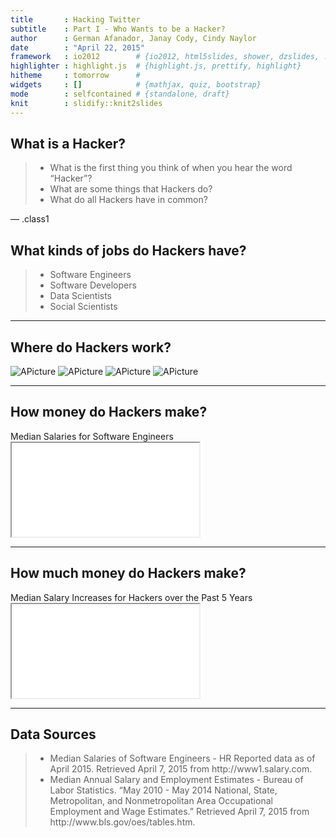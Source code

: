 ```yaml
---
title       : Hacking Twitter
subtitle    : Part I - Who Wants to be a Hacker?
author      : German Afanador, Janay Cody, Cindy Naylor
date        : "April 22, 2015"
framework   : io2012        # {io2012, html5slides, shower, dzslides, ...}
highlighter : highlight.js  # {highlight.js, prettify, highlight}
hitheme     : tomorrow      # 
widgets     : []            # {mathjax, quiz, bootstrap}
mode        : selfcontained # {standalone, draft}
knit        : slidify::knit2slides
---
```


<!-- Limit image width and height -->
<style type="text/css">
  img {     
    max-height: 300px;     
    max-width: 400px; 
  }
</style>
  
<!-- Center image on slide -->
<script type="text/javascript" src="http://ajax.aspnetcdn.com/ajax/jQuery/jquery-1.7.min.js"></script>
<script type="text/javascript">
  $(function() {     
    $("p:has(img)").addClass('centered'); 
  });
</script>
   
## What is a Hacker?
> * What is the first thing you think of when you hear the word "Hacker"?
> * What are some things that Hackers do?
> * What do all Hackers have in common?


--- .class1

## What kinds of jobs do Hackers have?

> * Software Engineers
> * Software Developers
> * Data Scientists
> * Social Scientists

--- 
  
  
## Where do Hackers work?
![APicture](./assets/img/bloomberg_logo_blk.jpg)
![APicture](./assets/img/ETSLogo.jpg)
![APicture](./assets/img/google-logo.png)
![APicture](./assets/img/official-apple-logo-png.png)

---


## How money do Hackers make?
Median Salaries for Software Engineers
<iframe src='Salary Chart.html'></iframe>
  


--- 
  


## How much money do Hackers make? 

Median Salary Increases for Hackers over the Past 5 Years
<iframe src='Motion Chart.html'></iframe>

---
## Data Sources
> * Median Salaries of Software Engineers - HR Reported data as of April 2015. Retrieved April 7, 2015 from http://www1.salary.com.
> * Median Annual Salary and Employment Estimates - Bureau of Labor Statistics. "May 2010 - May 2014 National, State, Metropolitan, and Nonmetropolitan Area Occupational Employment and Wage Estimates." Retrieved April 7, 2015 from http://www.bls.gov/oes/tables.htm.







